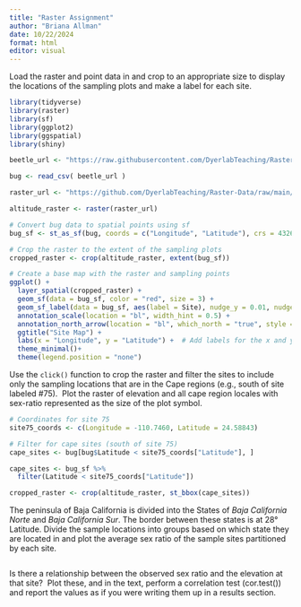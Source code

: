 ```yaml
---
title: "Raster Assignment"
author: "Briana Allman"
date: 10/22/2024
format: html
editor: visual
---
```


Load the raster and point data in and crop to an appropriate size to display the locations of the sampling plots and make a label for each site.

```r

library(tidyverse)
library(raster)
library(sf)
library(ggplot2)
library(ggspatial)
library(shiny)

beetle_url <- "https://raw.githubusercontent.com/DyerlabTeaching/Raster-Data/main/data/AraptusDispersalBias.csv"

bug <- read_csv( beetle_url )

raster_url <- "https://github.com/DyerlabTeaching/Raster-Data/raw/main/data/alt_22.tif"

altitude_raster <- raster(raster_url)

# Convert bug data to spatial points using sf
bug_sf <- st_as_sf(bug, coords = c("Longitude", "Latitude"), crs = 4326)

# Crop the raster to the extent of the sampling plots
cropped_raster <- crop(altitude_raster, extent(bug_sf))

# Create a base map with the raster and sampling points
ggplot() +
  layer_spatial(cropped_raster) +
  geom_sf(data = bug_sf, color = "red", size = 3) +
  geom_sf_label(data = bug_sf, aes(label = Site), nudge_y = 0.01, nudge_x = 0.01, size = 3, color = "black") +
  annotation_scale(location = "bl", width_hint = 0.5) +
  annotation_north_arrow(location = "bl", which_north = "true", style = north_arrow_fancy_orienteering()) +
  ggtitle("Site Map") +
  labs(x = "Longitude", y = "Latitude") +  # Add labels for the x and y axes
  theme_minimal()+
  theme(legend.position = "none")
```

Use the `click()` function to crop the raster and filter the sites to include only the sampling locations that are in the Cape regions (e.g., south of site labeled #75).  Plot the raster of elevation and all cape region locales with sex-ratio represented as the size of the plot symbol.

```r
# Coordinates for site 75
site75_coords <- c(Longitude = -110.7460, Latitude = 24.58843)

# Filter for cape sites (south of site 75)
cape_sites <- bug[bug$Latitude < site75_coords["Latitude"], ]

cape_sites <- bug_sf %>% 
  filter(Latitude < site75_coords["Latitude"])

cropped_raster <- crop(altitude_raster, st_bbox(cape_sites))

```

The peninsula of Baja California is divided into the States of *Baja California Norte* and *Baja California Sur*. The border between these states is at 28° Latitude. Divide the sample locations into groups based on which state they are located in and plot the average sex ratio of the sample sites partitioned by each site.  

```r

```

Is there a relationship between the observed sex ratio and the elevation at that site?  Plot these, and in the text, perform a correlation test (cor.test()) and report the values as if you were writing them up in a results section.

```r

```
